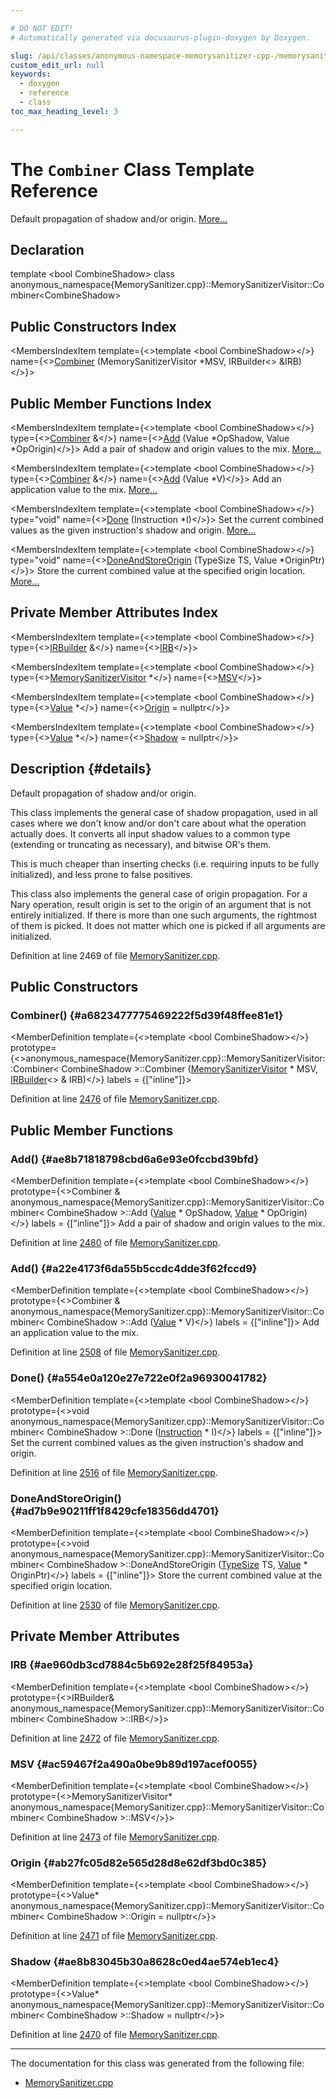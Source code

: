 ```yaml
---

# DO NOT EDIT!
# Automatically generated via docusaurus-plugin-doxygen by Doxygen.

slug: /api/classes/anonymous-namespace-memorysanitizer-cpp-/memorysanitizervisitor/combiner
custom_edit_url: null
keywords:
  - doxygen
  - reference
  - class
toc_max_heading_level: 3

---
```





# The `Combiner` Class Template Reference

<DoxygenPage pluginConfig={pluginConfig}>

Default propagation of shadow and/or origin. <a href="#details">More...</a>

## Declaration

<CodeBlock>template &lt;bool CombineShadow&gt;
class anonymous_namespace{MemorySanitizer.cpp}::MemorySanitizerVisitor::Combiner&lt;CombineShadow&gt;</CodeBlock>

## Public Constructors Index

<MembersIndex>

<MembersIndexItem
  template={<>template &lt;bool CombineShadow&gt;</>}
  name={<><a href="#a6823477775469222f5d39f48ffee81e1">Combiner</a> (MemorySanitizerVisitor &#42;MSV, IRBuilder&lt;&gt; &amp;IRB)</>}>
</MembersIndexItem>

</MembersIndex>

## Public Member Functions Index

<MembersIndex>

<MembersIndexItem
  template={<>template &lt;bool CombineShadow&gt;</>}
  type={<><a href="/docs/api/classes/anonymous-namespace-memorysanitizer-cpp-/memorysanitizervisitor/combiner">Combiner</a> &amp;</>}
  name={<><a href="#ae8b71818798cbd6a6e93e0fccbd39bfd">Add</a> (Value &#42;OpShadow, Value &#42;OpOrigin)</>}>
Add a pair of shadow and origin values to the mix. <a href="#ae8b71818798cbd6a6e93e0fccbd39bfd">More...</a>
</MembersIndexItem>

<MembersIndexItem
  template={<>template &lt;bool CombineShadow&gt;</>}
  type={<><a href="/docs/api/classes/anonymous-namespace-memorysanitizer-cpp-/memorysanitizervisitor/combiner">Combiner</a> &amp;</>}
  name={<><a href="#a22e4173f6da55b5ccdc4dde3f62fccd9">Add</a> (Value &#42;V)</>}>
Add an application value to the mix. <a href="#a22e4173f6da55b5ccdc4dde3f62fccd9">More...</a>
</MembersIndexItem>

<MembersIndexItem
  template={<>template &lt;bool CombineShadow&gt;</>}
  type="void"
  name={<><a href="#a554e0a120e27e722e0f2a96930041782">Done</a> (Instruction &#42;I)</>}>
Set the current combined values as the given instruction&#39;s shadow and origin. <a href="#a554e0a120e27e722e0f2a96930041782">More...</a>
</MembersIndexItem>

<MembersIndexItem
  template={<>template &lt;bool CombineShadow&gt;</>}
  type="void"
  name={<><a href="#ad7b9e90211ff1f8429cfe18356dd4701">DoneAndStoreOrigin</a> (TypeSize TS, Value &#42;OriginPtr)</>}>
Store the current combined value at the specified origin location. <a href="#ad7b9e90211ff1f8429cfe18356dd4701">More...</a>
</MembersIndexItem>

</MembersIndex>

## Private Member Attributes Index

<MembersIndex>

<MembersIndexItem
  template={<>template &lt;bool CombineShadow&gt;</>}
  type={<><a href="/docs/api/classes/llvm/irbuilder">IRBuilder</a> &amp;</>}
  name={<><a href="#ae960db3cd7884c5b692e28f25f84953a">IRB</a></>}>
</MembersIndexItem>

<MembersIndexItem
  template={<>template &lt;bool CombineShadow&gt;</>}
  type={<><a href="/docs/api/structs/anonymous-namespace-memorysanitizer-cpp-/memorysanitizervisitor">MemorySanitizerVisitor</a> &#42;</>}
  name={<><a href="#ac59467f2a490a0be9b89d197acef0055">MSV</a></>}>
</MembersIndexItem>

<MembersIndexItem
  template={<>template &lt;bool CombineShadow&gt;</>}
  type={<><a href="/docs/api/classes/llvm/value">Value</a> &#42;</>}
  name={<><a href="#ab27fc05d82e565d28d8e62df3bd0c385">Origin</a> = nullptr</>}>
</MembersIndexItem>

<MembersIndexItem
  template={<>template &lt;bool CombineShadow&gt;</>}
  type={<><a href="/docs/api/classes/llvm/value">Value</a> &#42;</>}
  name={<><a href="#ae8b83045b30a8628c0ed4ae574eb1ec4">Shadow</a> = nullptr</>}>
</MembersIndexItem>

</MembersIndex>

## Description {#details}

Default propagation of shadow and/or origin.

This class implements the general case of shadow propagation, used in all cases where we don&#39;t know and/or don&#39;t care about what the operation actually does. It converts all input shadow values to a common type (extending or truncating as necessary), and bitwise OR&#39;s them.

This is much cheaper than inserting checks (i.e. requiring inputs to be fully initialized), and less prone to false positives.

This class also implements the general case of origin propagation. For a Nary operation, result origin is set to the origin of an argument that is not entirely initialized. If there is more than one such arguments, the rightmost of them is picked. It does not matter which one is picked if all arguments are initialized.

Definition at line 2469 of file <a href="/docs/api/files/lib/lib/transforms/lib/transforms/instrumentation/memorysanitizer-cpp">MemorySanitizer.cpp</a>.

<SectionDefinition>

## Public Constructors

### Combiner() {#a6823477775469222f5d39f48ffee81e1}

<MemberDefinition
  template={<>template &lt;bool CombineShadow&gt;</>}
  prototype={<>anonymous&#95;namespace&#123;MemorySanitizer.cpp&#125;::MemorySanitizerVisitor::Combiner&lt; CombineShadow &gt;::Combiner (<a href="/docs/api/structs/anonymous-namespace-memorysanitizer-cpp-/memorysanitizervisitor">MemorySanitizerVisitor</a> &#42; MSV, <a href="/docs/api/classes/llvm/irbuilder">IRBuilder</a>&lt;&gt; &amp; IRB)</>}
  labels = {["inline"]}>

Definition at line <a href="/docs/api/files/lib/lib/transforms/lib/transforms/instrumentation/memorysanitizer-cpp/#l02476">2476</a> of file <a href="/docs/api/files/lib/lib/transforms/lib/transforms/instrumentation/memorysanitizer-cpp">MemorySanitizer.cpp</a>.
</MemberDefinition>

</SectionDefinition>

<SectionDefinition>

## Public Member Functions

### Add() {#ae8b71818798cbd6a6e93e0fccbd39bfd}

<MemberDefinition
  template={<>template &lt;bool CombineShadow&gt;</>}
  prototype={<>Combiner &amp; anonymous&#95;namespace&#123;MemorySanitizer.cpp&#125;::MemorySanitizerVisitor::Combiner&lt; CombineShadow &gt;::Add (<a href="/docs/api/classes/llvm/value">Value</a> &#42; OpShadow, <a href="/docs/api/classes/llvm/value">Value</a> &#42; OpOrigin)</>}
  labels = {["inline"]}>
Add a pair of shadow and origin values to the mix.

Definition at line <a href="/docs/api/files/lib/lib/transforms/lib/transforms/instrumentation/memorysanitizer-cpp/#l02480">2480</a> of file <a href="/docs/api/files/lib/lib/transforms/lib/transforms/instrumentation/memorysanitizer-cpp">MemorySanitizer.cpp</a>.
</MemberDefinition>

### Add() {#a22e4173f6da55b5ccdc4dde3f62fccd9}

<MemberDefinition
  template={<>template &lt;bool CombineShadow&gt;</>}
  prototype={<>Combiner &amp; anonymous&#95;namespace&#123;MemorySanitizer.cpp&#125;::MemorySanitizerVisitor::Combiner&lt; CombineShadow &gt;::Add (<a href="/docs/api/classes/llvm/value">Value</a> &#42; V)</>}
  labels = {["inline"]}>
Add an application value to the mix.

Definition at line <a href="/docs/api/files/lib/lib/transforms/lib/transforms/instrumentation/memorysanitizer-cpp/#l02508">2508</a> of file <a href="/docs/api/files/lib/lib/transforms/lib/transforms/instrumentation/memorysanitizer-cpp">MemorySanitizer.cpp</a>.
</MemberDefinition>

### Done() {#a554e0a120e27e722e0f2a96930041782}

<MemberDefinition
  template={<>template &lt;bool CombineShadow&gt;</>}
  prototype={<>void anonymous&#95;namespace&#123;MemorySanitizer.cpp&#125;::MemorySanitizerVisitor::Combiner&lt; CombineShadow &gt;::Done (<a href="/docs/api/classes/llvm/instruction">Instruction</a> &#42; I)</>}
  labels = {["inline"]}>
Set the current combined values as the given instruction&#39;s shadow and origin.

Definition at line <a href="/docs/api/files/lib/lib/transforms/lib/transforms/instrumentation/memorysanitizer-cpp/#l02516">2516</a> of file <a href="/docs/api/files/lib/lib/transforms/lib/transforms/instrumentation/memorysanitizer-cpp">MemorySanitizer.cpp</a>.
</MemberDefinition>

### DoneAndStoreOrigin() {#ad7b9e90211ff1f8429cfe18356dd4701}

<MemberDefinition
  template={<>template &lt;bool CombineShadow&gt;</>}
  prototype={<>void anonymous&#95;namespace&#123;MemorySanitizer.cpp&#125;::MemorySanitizerVisitor::Combiner&lt; CombineShadow &gt;::DoneAndStoreOrigin (<a href="/docs/api/classes/llvm/typesize">TypeSize</a> TS, <a href="/docs/api/classes/llvm/value">Value</a> &#42; OriginPtr)</>}
  labels = {["inline"]}>
Store the current combined value at the specified origin location.

Definition at line <a href="/docs/api/files/lib/lib/transforms/lib/transforms/instrumentation/memorysanitizer-cpp/#l02530">2530</a> of file <a href="/docs/api/files/lib/lib/transforms/lib/transforms/instrumentation/memorysanitizer-cpp">MemorySanitizer.cpp</a>.
</MemberDefinition>

</SectionDefinition>

<SectionDefinition>

## Private Member Attributes

### IRB {#ae960db3cd7884c5b692e28f25f84953a}

<MemberDefinition
  template={<>template &lt;bool CombineShadow&gt;</>}
  prototype={<>IRBuilder&amp; anonymous&#95;namespace&#123;MemorySanitizer.cpp&#125;::MemorySanitizerVisitor::Combiner&lt; CombineShadow &gt;::IRB</>}>

Definition at line <a href="/docs/api/files/lib/lib/transforms/lib/transforms/instrumentation/memorysanitizer-cpp/#l02472">2472</a> of file <a href="/docs/api/files/lib/lib/transforms/lib/transforms/instrumentation/memorysanitizer-cpp">MemorySanitizer.cpp</a>.
</MemberDefinition>

### MSV {#ac59467f2a490a0be9b89d197acef0055}

<MemberDefinition
  template={<>template &lt;bool CombineShadow&gt;</>}
  prototype={<>MemorySanitizerVisitor&#42; anonymous&#95;namespace&#123;MemorySanitizer.cpp&#125;::MemorySanitizerVisitor::Combiner&lt; CombineShadow &gt;::MSV</>}>

Definition at line <a href="/docs/api/files/lib/lib/transforms/lib/transforms/instrumentation/memorysanitizer-cpp/#l02473">2473</a> of file <a href="/docs/api/files/lib/lib/transforms/lib/transforms/instrumentation/memorysanitizer-cpp">MemorySanitizer.cpp</a>.
</MemberDefinition>

### Origin {#ab27fc05d82e565d28d8e62df3bd0c385}

<MemberDefinition
  template={<>template &lt;bool CombineShadow&gt;</>}
  prototype={<>Value&#42; anonymous&#95;namespace&#123;MemorySanitizer.cpp&#125;::MemorySanitizerVisitor::Combiner&lt; CombineShadow &gt;::Origin = nullptr</>}>

Definition at line <a href="/docs/api/files/lib/lib/transforms/lib/transforms/instrumentation/memorysanitizer-cpp/#l02471">2471</a> of file <a href="/docs/api/files/lib/lib/transforms/lib/transforms/instrumentation/memorysanitizer-cpp">MemorySanitizer.cpp</a>.
</MemberDefinition>

### Shadow {#ae8b83045b30a8628c0ed4ae574eb1ec4}

<MemberDefinition
  template={<>template &lt;bool CombineShadow&gt;</>}
  prototype={<>Value&#42; anonymous&#95;namespace&#123;MemorySanitizer.cpp&#125;::MemorySanitizerVisitor::Combiner&lt; CombineShadow &gt;::Shadow = nullptr</>}>

Definition at line <a href="/docs/api/files/lib/lib/transforms/lib/transforms/instrumentation/memorysanitizer-cpp/#l02470">2470</a> of file <a href="/docs/api/files/lib/lib/transforms/lib/transforms/instrumentation/memorysanitizer-cpp">MemorySanitizer.cpp</a>.
</MemberDefinition>

</SectionDefinition>

<hr/>

The documentation for this class was generated from the following file:

<ul>
<li><a href="/docs/api/files/lib/lib/transforms/lib/transforms/instrumentation/memorysanitizer-cpp">MemorySanitizer.cpp</a></li>
</ul>

</DoxygenPage>
